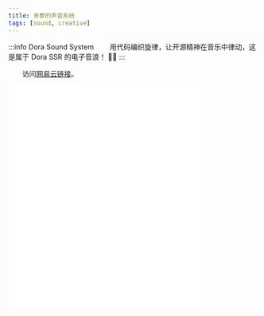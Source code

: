 ```yaml
---
title: 多萝的声音系统
tags: [sound, creative]
---
```


:::info Dora Sound System
&emsp;&emsp;用代码编织旋律，让开源精神在音乐中律动，这是属于 Dora SSR 的电子音浪！ 🚀🎶
:::

&emsp;&emsp;访问[网易云链接](http://music.163.com/radio?id=1219977475&userid=258822508&app_version=9.2.45)。

<iframe frameborder="no" border="0" marginwidth="0" marginheight="0" width="400" height="450" src="//music.163.com/outchain/player?type=4&id=1219977475&auto=0&height=430"></iframe>
